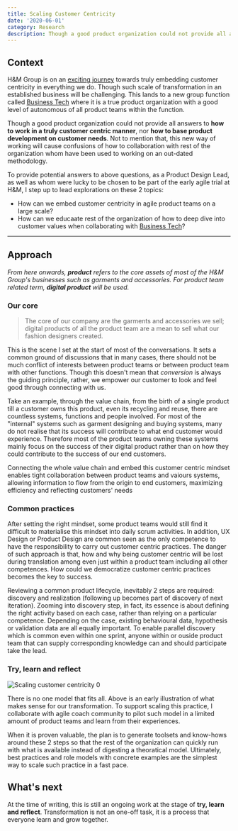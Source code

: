 ```yaml
---
title: Scaling Customer Centricity
date: '2020-06-01'
category: Research
description: Though a good product organization could not provide all answers to how to work in a truly customer centric manner, nor how to base product development on customer needs.
---
```


## Context

H&M Group is on an [exciting journey](https://www.essentialretail.com/features/hm-group-cto/) towards truly embedding customer centricity in everything we do. Though such scale of transformation in an established business will be challenging. This lands to a new group function called [Business Tech](https://career.hm.com/content/hmcareer/sv_se/workingathm/what-can-you-do-here/corporate/BusinessTech.html) where it is a true product organization with a good level of autonomous of all product teams within the function.

Though a good product organization could not provide all answers to **how to work in a truly customer centric manner**, nor **how to base product development on customer needs**. Not to mention that, this new way of working will cause confusions of how to collaboration with rest of the organization whom have been used to working on an out-dated methodology.

To provide potential answers to above questions, as a Product Design Lead, as well as whom were lucky to be chosen to be part of the early agile trial at H&M, I step up to lead explorations on these 2 topics:

- How can we embed customer centricity in agile product teams on a large scale?
- How can we educaate rest of the organization of how to deep dive into customer values when collaborating with [Business Tech](https://career.hm.com/content/hmcareer/sv_se/workingathm/what-can-you-do-here/corporate/BusinessTech.html)?

-----

## Approach

*From here onwards, **product** refers to the core assets of most of the H&M Group's businesses such as garments and accessories. For product team related term, **digital product** will be used.*

### Our core

> The core of our company are the garments and accessories we sell; digital products of all the product team are a mean to sell what our fashion designers created.

This is the scene I set at the start of most of the conversations. It sets a common ground of discussions that in many cases, there should not be much conflict of interests between product teams or between product team with other functions. Though this doesn't mean that *conversion* is always the guiding principle, rather, we empower our customer to look and feel good through connecting with us.

Take an example, through the value chain, from the birth of a single product till a customer owns this product, even its recycling and reuse, there are countless systems, functions and people involved. For most of the "internal" systems such as garment designing and buying systems, many do not realise that its success will contribute to what end customer would experience. Therefore most of the product teams owning these systems mainly focus on the success of their digital product rather than on how they could contribute to the success of our end customers.

Connecting the whole value chain and embed this customer centric mindset enables tight collaboration between product teams and vaiours systems, allowing information to flow from the origin to end customers, maximizing efficiency and reflecting customers' needs

### Common practices

After setting the right mindset, some product teams would still find it difficult to materialise this mindset into daily scrum activities. In addition, UX Design or Product Design are common seen as the only competence to have the responsibility to carry out customer centric practices. The danger of such approach is that, how and why being customer centric will be lost during translation among even just within a product team including all other competences. How could we democratize customer centric practices becomes the key to success.

Reviewing a common product lifecycle, inevitably 2 steps are required: discovery and realization (following up becomes part of discovery of next iteration). Zooming into discovery step, in fact, its essence is about defining the right activity based on each case, rather than relying on a particular competence. Depending on the case, existing behavioural data, hypothesis or validation data are all equally important. To enable parallel discovery which is common even within one sprint, anyone within or ouside product team that can supply corresponding knowledge can and should participate take the lead.

### Try, learn and reflect

<EmbedImage width="wide">

![Scaling customer centricity 0](./scaling-customer-centricity-00.png)

</EmbedImage>

There is no one model that fits all. Above is an early illustration of what makes sense for our transformation. To support scaling this practice, I collaborate with agile coach community to pilot such model in a limited amount of product teams and learn from their experiences.

When it is proven valuable, the plan is to generate toolsets and know-hows around these 2 steps so that the rest of the organization can quickly run with what is available instead of digesting a theoratical model. Ultimately, best practices and role models with concrete examples are the simplest way to scale such practice in a fast pace.

## What's next

At the time of writing, this is still an ongoing work at the stage of **try, learn and reflect**. Transformation is not an one-off task, it is a process that everyone learn and grow together.


